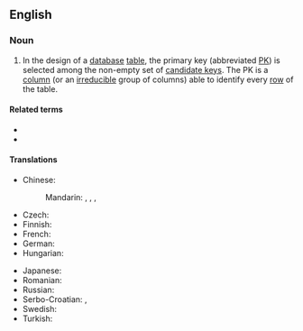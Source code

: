==English==
{{wikipedia}}

===Noun===
{{en-noun}}

# {{lb|en|computing|databases}} In the design of a [[database]] [[table]], the primary key (abbreviated [[PK]]) is selected among the non-empty set of [[candidate key]]s. The PK is a [[column]] (or an [[irreducible]] group of columns) able to identify every [[row]] of the table.

====Related terms====
* {{l|en|candidate key}}
* {{l|en|foreign key}}

====Translations====
{{trans-top|key in database table}}
* Chinese:
*: Mandarin: {{t|cmn|主鍵|sc=Hani}}, {{t|cmn|主键|tr=zhǔjiàn|sc=Hani}}, {{t|cmn|主碼|sc=Hani}}, {{t|cmn|主码|tr=zhǔmǎ|sc=Hani}}
* Czech: {{t|cs|primární klíč|m}}
* Finnish: {{t|fi|pääavain}}
* French: {{t+|fr|clé primaire|f}}
* German: {{t|de|Primärschlüssel|m}}
* Hungarian: {{t+|hu|elsődleges kulcs}}
{{trans-mid}}
* Japanese: {{t|ja|主キー|tr=shu-kī|sc=Jpan}}
* Romanian: {{t|ro|cheie primară}}
* Russian: {{t|ru|перви́чный ключ|m}}
* Serbo-Croatian: {{t|sh|primarni ključ|m}}, {{t|sh|примарни кључ|m}}
* Swedish: {{t|sv|primärnyckel|c}}
* Turkish: {{t|tr|birincil anahtar}}
{{trans-bottom}}